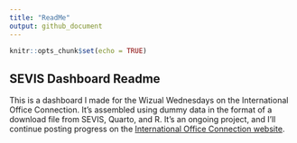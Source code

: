 ```yaml
---
title: "ReadMe"
output: github_document
---
```


```r
knitr::opts_chunk$set(echo = TRUE)
```

## SEVIS Dashboard Readme

This is a dashboard I made for the Wizual Wednesdays on the International Office Connection. It's assembled using dummy data in the format of a download file from SEVIS, Quarto, and R. It's an ongoing project, and I'll continue posting progress on the [International Office Connection website](https://iofficeconsulting.mn.co/).
